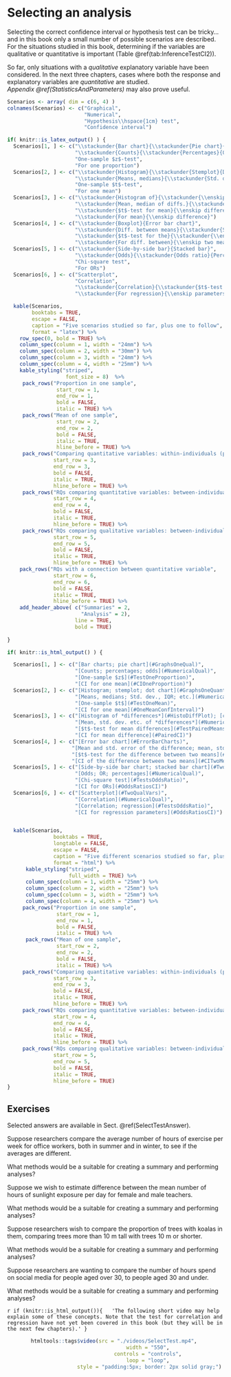 # Selecting an analysis {#SelectTest}
\index{Hypothesis testing!selecting}\index{Confidence interval!selecting}

Selecting the correct confidence interval or hypothesis test can be tricky... and in this book only a small number of possible scenarios are described.
For the situations studied in this book, determining if the variables are qualitative or quantitative is important (Table\ \@ref(tab:InferenceTestCI2)).

So far, only situations with a *qualitative* explanatory variable have been considered.
In the next three chapters, cases where both the response and explanatory variables are *quantitative* are studied.
*Appendix\ \@ref(StatisticsAndParameters)* may also prove useful.





```r
Scenarios <- array( dim = c(6, 4) )
colnames(Scenarios) <- c("Graphical",
                         "Numerical",
                         "Hypothesis\\hspace{1cm} test",
                         "Confidence interval")

if( knitr::is_latex_output() ) {
  Scenarios[1, ] <- c("\\stackunder{Bar chart}{\\stackunder{Pie chart}{Dotchart}}",
                      "\\stackunder{Counts}{\\stackunder{Percentages}{Odds}}",
                      "One-sample $z$-test",
                      "For one proportion")
  Scenarios[2, ] <- c("\\stackunder{Histogram}{\\stackunder{Stemplot}{Dot chart}}",
                      "\\stackunder{Means, medians}{\\stackunder{Std. dev., IQR}{Outliers, etc.}}",
                      "One-sample $t$-test",
                      "For one mean")
  Scenarios[3, ] <- c("\\stackunder{Histogram of}{\\stackunder{\\enskip differences}{Case-profile}}",
                      "\\stackunder{Mean, median of diffs.}{\\stackunder{Std. dev., IQR of diffs.}{Outliers, etc.}}",
                      "\\stackunder{$t$-test for mean}{\\enskip differences}",
                      "\\stackunder{For mean}{\\enskip difference}")
  Scenarios[4, ] <- c("\\stackunder{Boxplot}{Error bar chart}",
                      "\\stackunder{Diff. between means}{\\stackunder{Std. err. of difference}{Summary of both groups}}",
                      "\\stackunder{$t$-test for the}{\\stackunder{\\enskip difference between}{\\enskip two means}}",
                      "\\stackunder{For diff. between}{\\enskip two means}")
  Scenarios[5, ] <- c("\\stackunder{Side-by-side bar}{Stacked bar}",
                      "\\stackunder{Odds}{\\stackunder{Odds ratio}{Percentages}}",
                      "Chi-square test",
                      "For ORs")
  Scenarios[6, ] <- c("Scatterplot",
                      "Correlation",
                      "\\stackunder{Correlation}{\\stackunder{$t$-test for regression}{\\enskip parameters}}",
                      "\\stackunder{For regression}{\\enskip parameters}")

  kable(Scenarios,
        booktabs = TRUE,
        escape = FALSE,
        caption = "Five scenarios studied so far, plus one to follow",
        format = "latex") %>%
    row_spec(0, bold = TRUE) %>%
    column_spec(column = 1, width = "24mm") %>%
    column_spec(column = 2, width = "30mm") %>%
    column_spec(column = 3, width = "24mm") %>%
    column_spec(column = 4, width = "25mm") %>%
    kable_styling("striped",
                   font_size = 8)  %>%
     pack_rows("Proportion in one sample",
                start_row = 1,
                end_row = 1,
                bold = FALSE,
                italic = TRUE) %>%
     pack_rows("Mean of one sample",
                start_row = 2,
                end_row = 2,
                bold = FALSE,
                italic = TRUE,
                hline_before = TRUE) %>%
     pack_rows("Comparing quantitative variables: within-individuals (paired data)",
               start_row = 3,
               end_row = 3,
               bold = FALSE,
               italic = TRUE,
               hline_before = TRUE) %>%
     pack_rows("RQs comparing quantitative variables: between-individuals",
               start_row = 4,
               end_row = 4,
               bold = FALSE,
               italic = TRUE,
               hline_before = TRUE) %>%
     pack_rows("RQs comparing qualitative variables: between-individuals",
               start_row = 5,
               end_row = 5,
               bold = FALSE,
               italic = TRUE,
               hline_before = TRUE) %>%
    pack_rows("RQs with a connection between quantitative variable",
               start_row = 6,
               end_row = 6,
               bold = FALSE,
               italic = TRUE,
               hline_before = TRUE) %>%
    add_header_above( c("Summaries" = 2,
                        "Analysis" = 2),
                      line = TRUE,
                      bold = TRUE)
    
}

if( knitr::is_html_output() ) {

  Scenarios[1, ] <- c("[Bar charts; pie chart](#GraphsOneQual)",
                      "[Counts; percentages; odds](#NumericalQual)",
                      "[One-sample $z$](#TestOneProportion)",
                      "[CI for one mean](#CIOneProportion)")
  Scenarios[2, ] <- c("[Histogram; stemplot; dot chart](#GraphsOneQuant)",
                      "[Means, medians; Std. dev., IQR; etc.](#NumericalQuant)",
                      "[One-sample $t$](#TestOneMean)",
                      "[CI for one mean](#OneMeanConfInterval)")
  Scenarios[3, ] <- c("[Histogram of *differences*](#HistoDiffPlot); [case-profile](#CaseProfilePlot)",
                      "[Mean, std. dev. etc. of *differences*](#NumericalQuant)",
                      "[$t$-test for mean differences](#TestPairedMeans)",
                      "[CI for mean difference](#PairedCI)")
  Scenarios[4, ] <- c("[Error bar chart](#ErrorBarCharts)",
                     "[Mean and std. error of the difference; mean, std. dev. etc. of *each* group](#NumericalQuant)",
                     "[$t$-test for the difference between two means](#TestTwoMeans)",
                     "[CI of the difference between two means](#CITwoMeans)")
  Scenarios[5, ] <- c("[Side-by-side bar chart; stacked bar chart](#TwoQualVars)",
                      "[Odds; OR; percentages](#NumericalQual)",
                      "[Chi-square test](#TestsOddsRatio)",
                      "[CI for ORs](#OddsRatiosCI)")
  Scenarios[6, ] <- c("[Scatterplot](#TwoQualVars)",
                      "[Correlation](#NumericalQual)",
                      "[Correlation; regression](#TestsOddsRatio)",
                      "[CI for regression parameters](#OddsRatiosCI)")


  kable(Scenarios,
               booktabs = TRUE,
               longtable = FALSE,
               escape = FALSE,
               caption = "Five different scenarios studied so far, plus one to follow",
               format = "html") %>%
      kable_styling("striped",
                    full_width = TRUE) %>%
      column_spec(column = 1, width = "25mm") %>%
      column_spec(column = 2, width = "25mm") %>%
      column_spec(column = 3, width = "25mm") %>%
      column_spec(column = 4, width = "25mm") %>%
     pack_rows("Proportion in one sample",
                start_row = 1,
                end_row = 1,
                bold = FALSE,
                italic = TRUE) %>%
      pack_rows("Mean of one sample",
                start_row = 2,
                end_row = 2,
                bold = FALSE,
                italic = TRUE) %>%
     pack_rows("Comparing quantitative variables: within-individuals (paired data)",
               start_row = 3,
               end_row = 3,
               bold = FALSE,
               italic = TRUE,
               hline_before = TRUE) %>%
     pack_rows("RQs comparing quantitative variables: between-individuals",
               start_row = 4,
               end_row = 4,
               bold = FALSE,
               italic = TRUE,
               hline_before = TRUE) %>%
     pack_rows("RQs comparing qualitative variables: between-individuals",
               start_row = 5,
               end_row = 5,
               bold = FALSE,
               italic = TRUE,
               hline_before = TRUE)
}

```






<!-- ```{r InferenceTestCI} -->
<!-- Scenarios <- array( dim = c(6, 5) ) -->
<!-- colnames(Scenarios) <- c("Scenario", -->
<!--                          "Graphical", -->
<!--                          "Numerical", -->
<!--                          "\\stackunder{Hypothesis}{test}", -->
<!--                          "\\stackunder{Confidence}{interval}") -->


<!-- if( knitr::is_latex_output() ) { -->
<!--   Scenarios[1, ] <- c("\\stackunder{Proportion in}{one sample}", -->
<!--                       "\\stackunder{Bar chart;}{\\stackunder{pie chart;}{dotchart}}", -->
<!--                       "\\stackunder{Counts;}{\\stackunder{percentages;}{odds}}", -->
<!--                       "\\stackunder{One-sample}{$z$-test}", -->
<!--                       "\\stackunder{For one}{proportion}") -->
<!--   Scenarios[2, ] <- c("\\stackunder{Means in}{one sample}", -->
<!--                       "\\stackunder{Histogram;}{\\stackunder{stemplot;}{dot chart}}", -->
<!--                       "\\stackunder{Means, medians;}{\\stackunder{Std. dev., IQR;}{outliers, etc.}}", -->
<!--                       "\\stackunder{One-sample}{$t$-test}", -->
<!--                       "For one mean") -->
<!--   Scenarios[3, ] <- c("\\stackunder{Comparing quant.}{\\stackunder{vars: within}{-individuals (paired)}}", -->
<!--                       "\\stackunder{Histogram of \\emph{diffs.};}{case-profile}", -->
<!--                       "\\stackunder{Of the}{\\stackunder{difference, and}{for each group}}", -->
<!--                       "\\stackunder{$t$-test for}{mean diffs.}", -->
<!--                       "For mean diff.") -->
<!--   Scenarios[4, ] <- c("\\stackunder{Comparing quant.}{\\stackunder{vars: between}{-individuals}}", -->
<!--                       "\\stackunder{Boxplot;}{error bar chart}", -->
<!--                       "\\stackunder{For each group;}{\\stackunder{difference between}{\\stackunder{means; std.\\ error of}{of diff. between means}}}", -->
<!--                       "\\stackunder{$t$-test for the}{\\stackunder{diff. between}{two means}}",  -->
<!--                       "\\stackunder{For diff.}{\\stackunder{between two}{means}}") -->
<!--   Scenarios[5, ] <- c("\\stackunder{Comparing qual.}{\\stackunder{vars: between}{-individuals}}", -->
<!--                       "\\stackunder{Side-by-side}{\\stackunder{bar chart;}{stacked bar chart}}", -->
<!--                       "\\stackunder{Odds;}{\\stackunder{OR;}{percentages}}", -->
<!--                       "Chi-square test", -->
<!--                       "For ORs") -->
<!--   Scenarios[6, ] <- c("\\stackunder{Connection}{\\stackunder{between}{quant. vars}}", -->
<!--                       "Scatterplot", -->
<!--                       "Correlation", -->
<!--                       "\\stackunder{Correlation;}{\\stackunder{$t$-test for}{\\stackunder{regression}{parameters}}}", -->
<!--                       "\\stackunder{For regression}{parameters}") -->

<!--   kable(Scenarios, -->
<!--         booktabs = TRUE, -->
<!--         longtable = FALSE, -->
<!--         escape = FALSE, -->
<!--         linesep = "\\addlinespace\\addlinespace", -->
<!--         # align = c("p{20mm}", "p{25mm}", "p{25mm}", "p{25mm}", "p{20mm}"), -->
<!--         caption = "Five scenarios studied so far, plus one to follow", -->
<!--         format = "latex") %>% -->
<!--     kable_styling(font_size = 9) %>% -->
<!--     row_spec(0, bold = TRUE) %>% -->
<!--     column_spec(1, italic = TRUE) %>% -->
<!--     add_header_above( c(" ",  -->
<!--                         "Summaries" = 2, -->
<!--                         "Analysis" = 2), -->
<!--                       bold = TRUE) -->
<!-- }                  -->
<!-- if( knitr::is_html_output() ) { -->
<!--   Scenarios[1, ] <- c("Proportion in one sample", -->
<!--                       "Bar chart; pie chart; dotchart", -->
<!--                       "Counts; percentages; odds", -->
<!--                       "One-sample $z$-test", -->
<!--                       "For one proportion") -->
<!--   Scenarios[2, ] <- c("Means in one sample", -->
<!--                       "Histogram; stemplot; dot chart", -->
<!--                       "Means, medians; Std. dev., IQR; outliers, etc.", -->
<!--                       "One-sample $t$-test", -->
<!--                       "For one mean") -->
<!--   Scenarios[3, ] <- c("Comparing quant. vars: within-individuals (paired)", -->
<!--                       "Histogram of diffs.; case-profile", -->
<!--                       "Of the difference, and each group", -->
<!--                       "$t$-test for mean diffs.", -->
<!--                       "For mean diff") -->
<!--   Scenarios[4, ] <- c("Comparing quant. vars: between-individuals", -->
<!--                       "Boxplot; error bar chart", -->
<!--                       "Diff. between means; std. error of diff.; For each group", -->
<!--                       "$t$-test for the diff. between two means", -->
<!--                       "For diff. between two means") -->
<!--   Scenarios[5, ] <- c("Comparing qual. vars: between-individuals", -->
<!--                       "Side-by-side bar chart; stacked bar chart", -->
<!--                       "Odds; OR; percentages", -->
<!--                       "Chi-square test", -->
<!--                       "For ORs") -->
<!--   Scenarios[6, ] <- c("Connection between quant. vars", -->
<!--                       "Scatterplot", -->
<!--                       "Correlation", -->
<!--                       "Correlation; $t$-test for regression parameters", -->
<!--                       "For regression parameters") -->

<!--   kable(Scenarios, -->
<!--         booktabs = TRUE, -->
<!--         longtable = FALSE, -->
<!--         escape = FALSE, -->
<!--         linesep = "\\addlinespace\\addlinespace", -->
<!--         # align = c("p{20mm}", "p{25mm}", "p{25mm}", "p{25mm}", "p{20mm}"), -->
<!--         caption = "Five scenarios studied so far, plus one to follow", -->
<!--         format = "latex") %>% -->
<!--     kable_styling(font_size = 9) %>% -->
<!--     row_spec(0, bold = TRUE) %>% -->
<!--     column_spec(1, italic = TRUE) %>% -->
<!--     add_header_above( c(" ",  -->
<!--                         "Summaries" = 2, -->
<!--                         "Analysis" = 2), -->
<!--                       bold = TRUE) -->
<!-- }                  -->

<!-- ``` -->



## Exercises {#SelectTestExercises}

Selected answers are available in Sect.\ \@ref(SelectTestAnswer).


:::{.exercise #Method1}
Suppose researchers compare the average number of hours of exercise per week for office workers, both in summer and in winter, to see if the averages are different.  

What methods would be a suitable for creating a summary and performing analyses?
:::

:::{.exercise #Method2}
Suppose we wish to estimate difference between the mean number of hours of sunlight exposure per day for female and male teachers.  

What methods would be a suitable for creating a summary and performing analyses?
:::

:::{.exercise #Method3}
Suppose researchers wish to compare the proportion of trees with koalas in them, comparing trees more than $10$\ m tall with trees $10$\ m or shorter.  

What methods would be a suitable for creating a summary and performing analyses?
:::

:::{.exercise #Method4}
Suppose researchers are wanting to compare the number of hours spend on social media for people aged over $30$, to people aged $30$ and under.  

What methods would be a suitable for creating a summary and performing analyses?
:::

 
`r if (knitr::is_html_output()){
  'The following short video may help explain some of these concepts. Note that the test for correlation and regression have not yet been covered in this book (but they will be in the next few chapters).'
}`


<div style="text-align:center;">
```r
htmltools::tags$video(src = "./videos/SelectTest.mp4", 
                      width = "550", 
                      controls = "controls", 
                      loop = "loop", 
                      style = "padding:5px; border: 2px solid gray;")
```
</div>


